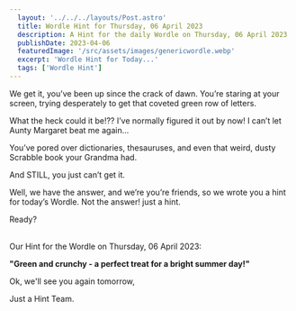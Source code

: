 ```yaml
---
  layout: '../../../layouts/Post.astro'
  title: Wordle Hint for Thursday, 06 April 2023
  description: A Hint for the daily Wordle on Thursday, 06 April 2023
  publishDate: 2023-04-06
  featuredImage: '/src/assets/images/genericwordle.webp'
  excerpt: 'Wordle Hint for Today...'
  tags: ['Wordle Hint']
---
```


  We get it, you’ve been up since the crack of dawn. You’re staring at your screen, trying desperately to get that coveted green row of letters. 

  What the heck could it be!??
  I’ve normally figured it out by now!
  I can’t let Aunty Margaret beat me again… 

  You’ve pored over dictionaries, thesauruses, and even that weird, dusty Scrabble book your Grandma had.

  And STILL, you just can’t get it. 

  Well, we have the answer, and we’re you’re friends, so we wrote you a hint for today’s Wordle.
  Not the answer! just a hint. 

  Ready?<br /><br />

  Our Hint for the Wordle on Thursday, 06 April 2023:

  **"Green and crunchy - a perfect treat for a bright summer day!"**

  Ok, we'll see you again tomorrow, 

  Just a Hint Team.
  